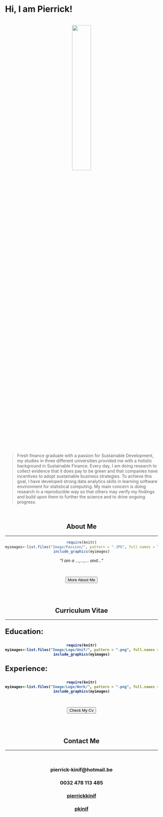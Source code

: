 &emsp;

# **Hi, I am Pierrick!**

<br>
<center>
<img id="img-me" src="Image/MeEnRond.png" style="width:35%;" height="auto">
</center>
<br>

>Fresh finance graduate with a passion for Sustainable Development, my studies in three different universities provided me with a holistic background in Sustainable Finance. Every day, I am doing research to collect evidence that it does pay to be green and that companies have incentives to adopt sustainable business strategies. To achieve this goal, I have developed strong data analytics skills in learning software environment for statistical computing. My main concern is doing research in a reproducible way so that others may verify my findings and build upon them to further the science and to drive ongoing progress.

<br>
<center>

## **About Me**

<hr>

```r
require(knitr)
myimages<-list.files("Image/Passion/", pattern = ".JPG", full.names = TRUE)
include_graphics(myimages)
```

*"I am a ...,...,... and..."*

<br>

<form>
<input class="MyButton" type="button" value="More About Me" onclick="window.location.href='https://www.pierrickkinif.com/AboutMe.html'" />
</form> 

<br>
<br>

## **Curriculum Vitae**

<hr>

<center>

<font size="5">
<p align="left"><b>Education:<b></p>
</font> 

```r
require(knitr)
myimages<-list.files("Image/Logo/Unif/", pattern = ".png", full.names = TRUE)
include_graphics(myimages)
```

<font size="5">
<p align="left"><b>Experience:<b></p>
</font> 

```r
require(knitr)
myimages<-list.files("Image/Logo/Work/", pattern = ".png", full.names = TRUE)
include_graphics(myimages)
```

<br>

<form>
<input class="MyButton" type="button" value="Check My Cv" onclick="window.location.href='https://www.pierrickkinif.com/Cv.html'" />
</form> 

<br>
<br>

<center>


## **Contact Me**

<hr>
<br>

<h3><i class="fa fa-envelope" style="font-size:36px"></i> pierrick-kinif@hotmail.be</h3>
<h3><i class="fa fa-phone-square" style="font-size:36px"></i> 0032 478 113 485</h3>
<h3><i class="fa fa-linkedin" style="font-size:36px"></i><a href="https://www.linkedin.com/in/pierrickkinif/"> pierrickkinif</a>
<h3><i class="fa fa-github-square" style="font-size:36px"></i><a href="https://github.com/pkinif"> pkinif</a>


<br>
<center>
